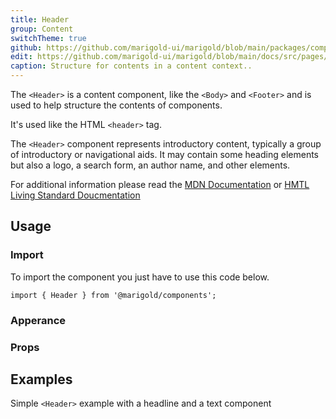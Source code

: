 ```yaml
---
title: Header
group: Content
switchTheme: true
github: https://github.com/marigold-ui/marigold/blob/main/packages/components/src/Header/Header.tsx
edit: https://github.com/marigold-ui/marigold/blob/main/docs/src/pages/components/header.mdx
caption: Structure for contents in a content context..
---
```


The `<Header>` is a content component, like the `<Body>` and `<Footer>` and is used to help structure the contents of components.

It's used like the HTML `<header>` tag.

The `<Header>` component represents introductory content, typically a group of introductory or navigational aids. It may contain some heading elements but also a logo, a search form, an author name, and other elements.

For additional information please read the [MDN Documentation](https://developer.mozilla.org/en-US/docs/Web/HTML/Element/header) or [HMTL Living Standard Doucmentation](https://html.spec.whatwg.org/multipage/sections.html#the-header-element)

<Preview>
  <BasicHeader />
</Preview>

## Usage

### Import

To import the component you just have to use this code below.

```tsx
import { Header } from '@marigold/components';
```

### Apperance

<AppearanceTable component={title} />

### Props

<PropsTable />

## Examples

Simple `<Header>` example with a headline and a text component

```tsx preview file=components/Header/simple-header.demo.tsx

```

